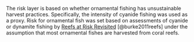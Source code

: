 The risk layer is based on whether ornamental fishing has unsustainable harvest practices. Specifically, the intensity of cyanide fishing was used as a proxy. Risk for ornamental fish was set based on assessments of cyanide or dynamite fishing by [Reefs at Risk Revisited](www.wri.org/publication/reefs-at-risk-revisited) [@burke2011reefs] under the assumption that most ornamental fishes are harvested from coral reefs.
